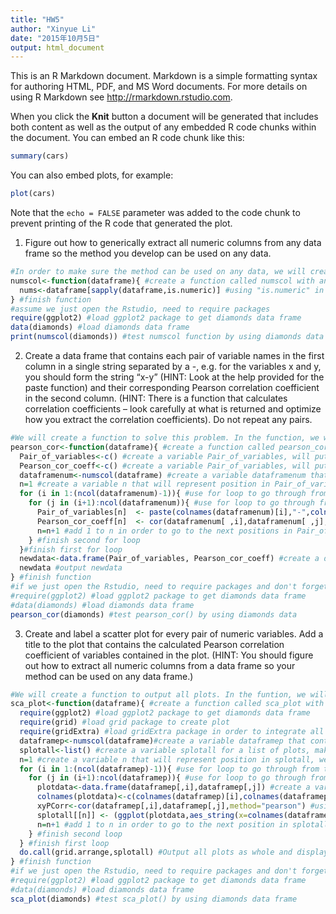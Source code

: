 ```yaml
---
title: "HW5"
author: "Xinyue Li"
date: "2015年10月5日"
output: html_document
---
```


This is an R Markdown document. Markdown is a simple formatting syntax for authoring HTML, PDF, and MS Word documents. For more details on using R Markdown see <http://rmarkdown.rstudio.com>.

When you click the **Knit** button a document will be generated that includes both content as well as the output of any embedded R code chunks within the document. You can embed an R code chunk like this:

```r
summary(cars)
```

You can also embed plots, for example:

```r
plot(cars)
```

Note that the `echo = FALSE` parameter was added to the code chunk to prevent printing of the R code that generated the plot.

1. Figure out how to generically extract all numeric columns from any data frame so the method you develop can be used on any data.
```r
#In order to make sure the method can be used on any data, we will create a function to generically extract all numeric columns from any data frame.
numscol<-function(dataframe){ #create a function called numscol with an input data frame variable called dataframe in the function
  nums<-dataframe[sapply(dataframe,is.numeric)] #using "is.numeric" in sapply() to choose only numberic columns in dataframe, and create a variable nums that only contains those numberic columns in dataframe 
} #finish function
#assume we just open the Rstudio, need to require packages
require(ggplot2) #load ggplot2 package to get diamonds data frame
data(diamonds) #load diamonds data frame
print(numscol(diamonds)) #test numscol function by using diamonds data frame and output the numeric columns by using print()
```
2. Create a data frame that contains each pair of variable names in the first column in a single string separated by a -, e.g. for the variables x and y, you should form the string “x-y” (HINT: Look at the help provided for the paste function) and their corresponding Pearson correlation coefficient in the second column. (HINT: There is a function that calculates correlation coefficients – look carefully at what is returned and optimize how you extract the correlation coefficients). Do not repeat any pairs.
```r
#We will create a function to solve this problem. In the function, we will use for loop to create two variables, one is for pair of variable names and the other is the corresponding pearson correlation coefficient. Then, put the two variables into a data frame.
pearson_cor<-function(dataframe){ #create a function called pearson_cor with an input data frame variable called dataframe in the function
  Pair_of_variables<-c() #create a variable Pair_of_variables, will put pair of variable names in it
  Pearson_cor_coeff<-c() #create a variable Pair_of_variables, will put corresponding Pearson correlation coefficient in it
  dataframenum<-numscol(dataframe) #create a variable dataframenum that contains all numeric column names in dataframe by using the numscol() we defined above
  n=1 #create a variable n that will represent position in Pair_of_variables and Pearson_cor_coeff, we will use it to go through all positions in Pair_of_variables and Pearson_cor_coeff, let it equal to 1 first
  for (i in 1:(ncol(dataframenum)-1)){ #use for loop to go through from the first column name to the penult in dataframenum
    for (j in (i+1):ncol(dataframenum)){ #use for loop to go through from the i+1th column name to the last in dataframenum
      Pair_of_variables[n]  <- paste(colnames(dataframenum)[i],"-",colnames(dataframenum)[j],sep="") #using paste() to write pair of variable names in a single string separated by a -, and put into Pair_of_variables
      Pearson_cor_coeff[n]  <- cor(dataframenum[ ,i],dataframenum[ ,j],method="pearson") #using cor() to calculate the Pearson correlation coefficient between the ith column and jth column in dataframenum, and write down the result in Pearson_cor_coeff
      n=n+1 #add 1 to n in order to go to the next positions in Pair_of_variables and Pearson_cor_coeff
    } #finish second for loop
  }#finish first for loop
  newdata<-data.frame(Pair_of_variables, Pearson_cor_coeff) #create a data frame called newdata, put Pair_of_variables and Pearson_cor_coeff into it 
  newdata #output newdata 
} #finish function
#if we just open the Rstudio, need to require packages and don't forget to open the numscol() function
#require(ggplot2) #load ggplot2 package to get diamonds data frame
#data(diamonds) #load diamonds data frame
pearson_cor(diamonds) #test pearson_cor() by using diamonds data
```
3. Create and label a scatter plot for every pair of numeric variables. Add a title to the plot that contains the calculated Pearson correlation coefficient of variables contained in the plot. (HINT: You should figure out how to extract all numeric columns from a data frame so your method can be used on any data frame.)
```r
#We will create a function to output all plots. In the funtion, we will require gridExtra package and use do.call() output all plots together as a whole, because par() can't be used in ggplot2. And in order to make sure the function can be used on any data frame, we will require ggplot2 and grid as well. The for loops will help us create plot between every pair of numeric vairables and write the plot into a varible. It will take some time for outputting plots. The plots don't look good in Knit HTML version, but it's ok in the R or RStudio plots output area
sca_plot<-function(dataframe){ #create a function called sca_plot with an input data frame variable called dataframe in the function
  require(ggplot2) #load ggplot2 package to get diamonds data frame
  require(grid) #load grid package to create plot
  require(gridExtra) #load gridExtra package in order to integrate all plots
  dataframep<-numscol(dataframe)#create a variable dataframep that contains all numeric column names in dataframe by using the numscol() we defined above
  splotall<-list() #create a variable splotall for a list of plots, make it empty, we will use it to put all plots
  n=1 #create a variable n that will represent position in splotall, we will use it to go through all positions in splotall, let it equal to 1 first
  for (i in 1:(ncol(dataframep)-1)){ #use for loop to go through from the first column name to the penult in dataframep
    for (j in (i+1):ncol(dataframep)){ #use for loop to go through from the i+1th column name to the last in dataframep
      plotdata<-data.frame(dataframep[,i],dataframep[,j]) #create a variable plotdata and put the ith and jth columns of dataframep in it. we just want to use the data to create plots in this iteration, so the plotdata will be refresh in the next iteration.
      colnames(plotdata)<-c(colnames(dataframep)[i],colnames(dataframep)[j]) #make the column names of plotdata be the column names of ith and jth column in dataframep
      xyPCorr<-cor(dataframep[,i],dataframep[,j],method="pearson") #using cor() to calculate the Pearson correlation coefficient between the ith column and jth column in dataframep, and write down the result in xyPCorr
      splotall[[n]] <- (ggplot(plotdata,aes_string(x=colnames(dataframep)[i],y=colnames(dataframep)[j]))+geom_point()+ggtitle(paste("Correlation between",colnames(dataframep)[i],"and",colnames(dataframep)[j],":",xyPCorr))) #create the scatter plot for plotdata, the x label is ith column name in dataframep, the y label is it jth column name in dataframep, the geoms are points, the title is "Correlation between ith column name of dataframep and jth column name of dataframep:xyPCorr"
      n=n+1 #add 1 to n in order to go to the next position in splotall
    } #finish second loop
  } #finish first loop
  do.call(grid.arrange,splotall) #Output all plots as whole and display on grid.arrange by using do.call()
} #finish function
#if we just open the Rstudio, need to require packages and don't forget to open the numscol() function
#require(ggplot2) #load ggplot2 package to get diamonds data frame
#data(diamonds) #load diamonds data frame
sca_plot(diamonds) #test sca_plot() by using diamonds data frame
```
